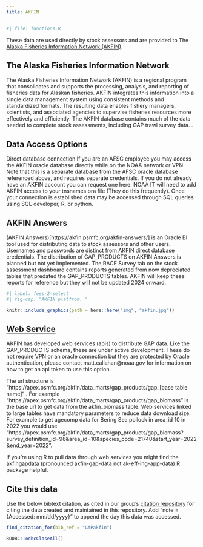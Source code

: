 ```yaml
---
title: AKFIN
---
```


```r
#| file: functions.R
```

These data are used directly by stock assessors and are provided to The [Alaska Fisheries Information Network (AKFIN)](https://akfin.psmfc.org/). 

## The Alaska Fisheries Information Network

The Alaska Fisheries Information Network (AKFIN) is a regional program that consolidates and supports the processing, analysis, and reporting of fisheries data for Alaskan fisheries. AKFIN integrates this information into a single data management system using consistent methods and standardized formats. The resulting data enables fishery managers, scientists, and associated agencies to supervise fisheries resources more effectively and efficiently. The AKFIN database contains much of the data needed to complete stock assessments, including GAP trawl survey data. .

## Data Access Options

Direct database connection
If you are an AFSC employee you may access the AKFIN oracle database directly while on the NOAA network or VPN. Note that this is a separate database from the AFSC oracle database referenced above, and requires separate credentials. If you do not already have an AKFIN account you can request one here. NOAA IT will need to add AKFIN access to your tnsnames.ora file (They do this frequently). Once your connection is established data may be accessed through SQL queries using SQL developer, R, or python.

## AKFIN Answers

(AKFIN Answers)[https://akfin.psmfc.org/akfin-answers/] is an Oracle BI tool used for distributing data to stock assessors and other users. Usernames and passwords are distinct from AKFIN direct database credentials. The distribution of GAP_PRODUCTS on AKFIN Answers is planned but not yet implemented. The RACE Survey tab on the stock assessment dashboard contains reports generated from now depreciated tables that predated the GAP_PRODUCTS tables. AKFIN will keep these reports for reference but they will not be updated 2024 onward.

```r
#| label: foss-2-select
#| fig-cap: "AKFIN platfrom. "

knitr::include_graphics(path = here::here("img", "akfin.jpg"))
```

## [Web Service](https://afsc-gap-products.github.io/gap_products/content/akfin-api-r.html)

AKFIN has developed web services (apis) to distribute GAP data. Like the GAP_PRODUCTS schema, these are under active development. These do not require VPN or an oracle connection but they are protected by Oracle authentication, please contact matt.callahan@noaa.gov for information on how to get an api token to use this option.

The url structure is "https://apex.psmfc.org/akfin/data_marts/gap_products/gap_[base table name]" . For example "https://apex.psmfc.org/akfin/data_marts/gap_products/gap_biomass" is the base url to get data from the akfin_biomass table. Web services linked to large tables have mandatory parameters to reduce data download size. For example to get agecomp data for Bering Sea pollock in area_id 10 in 2022 you would use "https://apex.psmfc.org/akfin/data_marts/gap_products/gap_biomass?survey_definition_id=98&area_id=10&species_code=21740&start_year=2022&end_year=2022”.

If you’re using R to pull data through web services you might find the [akfingapdata](https://github.com/MattCallahan-NOAA/akfingapdata/tree/main) (pronounced akfin-gap-data not ak-eff-ing-app-data) R package helpful.

## Cite this data

Use the below bibtext citation, as cited in our group's [citation repository](https://github.com/afsc-gap-products/citations/blob/main/cite/bibliography.bib) for citing the data created and maintained in this repository. Add "note = {Accessed: mm/dd/yyyy}" to append the day this data was accessed. 

```r
find_citation_for(bib_ref = "GAPakfin")
```
```r
RODBC::odbcCloseAll()
```

